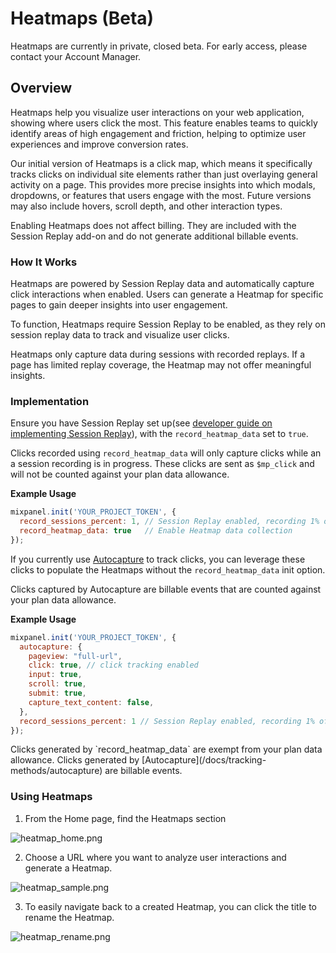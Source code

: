 
# Heatmaps (Beta)

<Callout type="info">
  Heatmaps are currently in private, closed beta. For early access, please contact your Account Manager.
</Callout>

## Overview

Heatmaps help you visualize user interactions on your web application, showing where users click the most. This feature enables teams to quickly identify areas of high engagement and friction, helping to optimize user experiences and improve conversion rates.

Our initial version of Heatmaps is a click map, which means it specifically tracks clicks on individual site elements rather than just overlaying general activity on a page. This provides more precise insights into which modals, dropdowns, or features that users engage with the most. Future versions may also include hovers, scroll depth, and other interaction types.

Enabling Heatmaps does not affect billing. They are included with the Session Replay add-on and do not generate additional billable events.

###  How It Works
Heatmaps are powered by Session Replay data and automatically capture click interactions when enabled. Users can generate a Heatmap for specific pages to gain deeper insights into user engagement.

To function, Heatmaps require Session Replay to be enabled, as they rely on session replay data to track and visualize user clicks.

Heatmaps only capture data during sessions with recorded replays. If a page has limited replay coverage, the Heatmap may not offer meaningful insights.

### Implementation

Ensure you have Session Replay set up(see [developer guide on implementing Session Replay](/docs/session-replay/implement-session-replay/session-replay-web)), with the `record_heatmap_data` set to `true`.

Clicks recorded using `record_heatmap_data` will only capture clicks while an a session recording is in progress. These clicks are sent as `$mp_click` and will not be counted against your plan data allowance.

**Example Usage**

```javascript Javascript
mixpanel.init('YOUR_PROJECT_TOKEN', {
  record_sessions_percent: 1, // Session Replay enabled, recording 1% of all sessions
  record_heatmap_data: true   // Enable Heatmap data collection
});
```

If you currently use [Autocapture](/docs/tracking-methods/autocapture) to track clicks, you can leverage these clicks to populate the Heatmaps without the `record_heatmap_data` init option.

Clicks captured by Autocapture are billable events that are counted against your plan data allowance.

**Example Usage**

```javascript Javascript
mixpanel.init('YOUR_PROJECT_TOKEN', {
  autocapture: {
    pageview: "full-url",
    click: true, // click tracking enabled
    input: true,
    scroll: true,
    submit: true,
    capture_text_content: false,
  },
  record_sessions_percent: 1 // Session Replay enabled, recording 1% of all sessions
});
```

<Callout type="info">
  Clicks generated by `record_heatmap_data` are exempt from your plan data allowance. Clicks generated by [Autocapture](/docs/tracking-methods/autocapture) are billable events.
</Callout>

### Using Heatmaps

1. From the Home page, find the Heatmaps section

![heatmap_home.png](/heatmap_home.png)

2. Choose a URL where you want to analyze user interactions and generate a Heatmap.

![heatmap_sample.png](/heatmap_sample.png)

3. To easily navigate back to a created Heatmap, you can click the title to rename the Heatmap.

![heatmap_rename.png](/heatmap_rename.png)